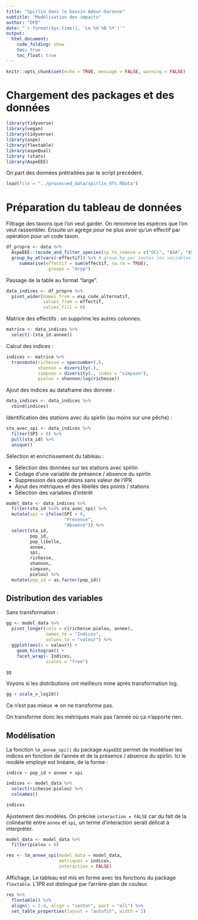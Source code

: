 ```yaml
---
title: "Spirlin dans le bassin Adour-Garonne"
subtitle: "Modélisation des impacts"
author: "OFB"
date: "`r format(Sys.time(), 'Le %d %B %Y')`"
output:
  html_document:
    code_folding: show
    toc: true
    toc_float: true
---
```


```r
knitr::opts_chunk$set(echo = TRUE, message = FALSE, warning = FALSE)
```

# Chargement des packages et des données

```r
library(tidyverse)
library(vegan)
library(tidyverse)
library(aspe)
library(flextable)
library(aspeQual)
library (stats)
library(AspeEEE)
```

On part des données prétraitées par le script précédent.

```r
load(file = "../processed_data/spirlin_dfs.RData")
```
# Préparation du tableau de données

Filtrage des taxons que l'on veut garder. On renomme les espèces que l'on veut rassembler. Ensuite un agrège pour ne plus avoir qu'un effectif par opération pour un code taxon.

```r
df_propre <- data %>%
  AspeEEE::recode_and_filter_species(sp_to_remove = c("OCL", "ASA", "ASL", "CRC", "PCC", "PFL", "HBG")) %>% 
  group_by_at(vars(-effectif)) %>% # group_by par toutes les variables sauf effectif
     summarise(effectif = sum(effectif, na.rm = TRUE), 
               .groups = "drop")
```

Passage de la table au format "large".

```r
data_indices <- df_propre %>% 
  pivot_wider(names_from = esp_code_alternatif,
              values_from = effectif,
              values_fill = 0)
```

Matrice des effectifs : on supprime les autres colonnes.

```r
matrice <- data_indices %>%
  select(-(sta_id:annee))
```

Calcul des indices :

```r
indices <- matrice %>% 
  transmute(richesse = specnumber(.),
            shannon = diversity(.),
            simpson = diversity(., index = "simpson"),
            pielou = shannon/log(richesse))
```

Ajout des indices au dataframe des donnée :

```r
data_indices <- data_indices %>%
  cbind(indices)
```

Identification des stations avec du spirlin (au moins sur une pêche) :

```r
sta_avec_spi <- data_indices %>%
  filter(SPI > 0) %>% 
  pull(sta_id) %>% 
  unique()
```

Sélection et enrichissement du tableau :

- Sélection des données sur les stations avec spirlin
- Codage d'une variable de présence / absence du spirlin
- Suppression des opérations sans valeur de l'IPR
- Ajout des métriques et des libellés des points / stations
- Sélection des variables d'intérêt


```r
model_data <- data_indices %>% 
  filter(sta_id %in% sta_avec_spi) %>% 
  mutate(spi = ifelse(SPI > 0,
                      "Présence",
                      "Absence")) %>% 
  select(sta_id,
         pop_id,
         pop_libelle,
         annee,
         spi,
         richesse,
         shannon,
         simpson,
         pielou) %>% 
  mutate(pop_id = as.factor(pop_id))

```

## Distribution des variables

Sans transformation :

```r
gg <- model_data %>% 
  pivot_longer(cols = c(richesse:pielou, annee),
               names_to = "Indices",
               values_to = "valeur") %>% 
  ggplot(aes(x = valeur)) +
    geom_histogram() +
    facet_wrap(~ Indices,
               scales = "free")

gg

```
Voyons si les distributions ont meilleurs mine après transformation log.

```r
gg + scale_x_log10()
```

Ce n'est pas mieux $\Rightarrow$ on ne transforme pas.

On transforme donc les métriques mais pas l'année où ça n'apporte rien.

## Modélisation

La fonction `lm_annee_spi()` du package `AspeEEE` permet de modéliser les indices en fonction de l'année et de la présence / absence du spirlin. Ici le modèle employé est linéaire, de la forme :

`indice ~ pop_id + annee + spi`


```r
indices <- model_data %>% 
  select(richesse:pielou) %>% 
  colnames()

indices
```

Ajustement des modèles. On précise `interaction = FALSE` car du fait de la colinéarité entre `annee` et `spi`, un terme d'interaction serait délicat à interpréter.

```r
model_data <- model_data %>% 
  filter(pielou > 0)

res <- lm_annee_spi(model_data = model_data,
                    metriques = indices,
                    interaction = FALSE)
```

Affichage. Le tableau est mis en forme avec les fonctions du package `flextable`. L'IPR est distingué par l'arrière-plan de couleur.


```r
res %>% 
  flextable() %>% 
  align(j = 2:4, align = "center", part = "all") %>% 
  set_table_properties(layout = "autofit", width = 1)
```

